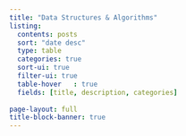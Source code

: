 ```yaml
---
title: "Data Structures & Algorithms"
listing:
  contents: posts
  sort: "date desc"
  type: table
  categories: true
  sort-ui: true
  filter-ui: true
  table-hover	: true
  fields: [title, description, categories]
    
page-layout: full
title-block-banner: true
---
```



